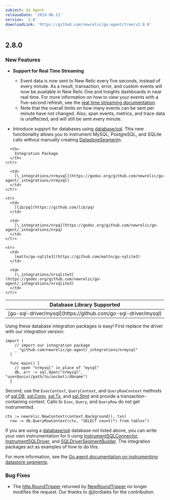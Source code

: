 ```yaml
---
subject: Go Agent
releaseDate: '2019-06-11'
version: '2.8'
downloadLink: 'https://github.com/newrelic/go-agent/tree/v2.8.0'
---
```


## 2.8.0

### New Features

* **Support for Real Time Streaming**

  * Event data is now sent to New Relic every five seconds, instead of every minute. As a result, transaction, error, and custom events will now be available in New Relic One and Insights dashboards in near real time. For more information on how to view your events with a five-second refresh, see the [real time streaming documentation](/docs/agents/manage-apm-agents/agent-data/real-time-streaming).
  * Note that the overall limits on how many events can be sent per minute have not changed. Also, span events, metrics, and trace data is unaffected, and will still be sent every minute.
* Introduce support for databases using [database/sql](https://golang.org/pkg/database/sql/). This new functionality allows you to instrument MySQL, PostgreSQL, and SQLite calls without manually creating [DatastoreSegment](https://godoc.org/github.com/newrelic/go-agent#DatastoreSegment)s.

<Table>
  <thead>
    <tr>
      <th>
        Database Library Supported
      </th>

      <th>
        Integration Package
      </th>
    </tr>
  </thead>

  <tbody>
    <tr>
      <td>
        [go-sql-driver/mysql](https://github.com/go-sql-driver/mysql)
      </td>

      <td>
        [\_integrations/nrmysql](https://godoc.org/github.com/newrelic/go-agent/_integrations/nrmysql)
      </td>
    </tr>

    <tr>
      <td>
        [lib/pq](https://github.com/lib/pq)
      </td>

      <td>
        [\_integrations/nrpq](https://godoc.org/github.com/newrelic/go-agent/_integrations/nrpq)
      </td>
    </tr>

    <tr>
      <td>
        [mattn/go-sqlite3](https://github.com/mattn/go-sqlite3)
      </td>

      <td>
        [\_integrations/nrsqlite3](https://godoc.org/github.com/newrelic/go-agent/_integrations/nrsqlite3)
      </td>
    </tr>
  </tbody>
</Table>

Using these database integration packages is easy! First replace the driver with our integration version:

```
import (
    // import our integration package
    _ "github.com/newrelic/go-agent/_integrations/nrmysql"
  )

  func main() {
    // open "nrmysql" in place of "mysql"
    db, err := sql.Open("nrmysql", "user@unix(/path/to/socket)/dbname")
  }
```

Second, use the `ExecContext`, `QueryContext`, and `QueryRowContext` methods of [sql.DB](https://golang.org/pkg/database/sql/#DB), [sql.Conn](https://golang.org/pkg/database/sql/#Conn), [sql.Tx](https://golang.org/pkg/database/sql/#Tx), and [sql.Stmt](https://golang.org/pkg/database/sql/#Stmt) and provide a transaction-containing context. Calls to `Exec`, `Query`, and `QueryRow` do not get instrumented.

```
ctx := newrelic.NewContext(context.Background(), txn)
  row := db.QueryRowContext(ctx, "SELECT count(*) from tables")
```

If you are using a [database/sql](https://golang.org/pkg/database/sql/) database not listed above, you can write your own instrumentation for it using [InstrumentSQLConnector](https://godoc.org/github.com/newrelic/go-agent#InstrumentSQLConnector), [InstrumentSQLDriver](https://godoc.org/github.com/newrelic/go-agent#InstrumentSQLDriver), and [SQLDriverSegmentBuilder](https://godoc.org/github.com/newrelic/go-agent#SQLDriverSegmentBuilder). The integration packages act as examples of how to do this.

For more information, see the [Go agent documentation on instrumenting datastore segments](https://docs.newrelic.com/docs/agents/go-agent/instrumentation/instrument-go-segments#go-datastore-segments).

### Bug Fixes

* The [http.RoundTripper](https://golang.org/pkg/net/http/#RoundTripper) returned by [NewRoundTripper](https://godoc.org/github.com/newrelic/go-agent#NewRoundTripper) no longer modifies the request. Our thanks to @jlordiales for the contribution.
